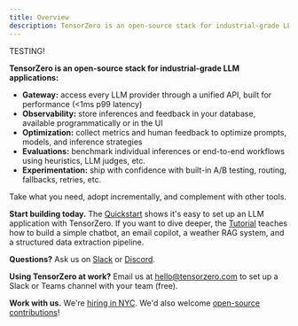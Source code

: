 ```yaml
---
title: Overview
description: TensorZero is an open-source stack for industrial-grade LLM applications that unifies an LLM gateway, observability, optimization, evaluation, and experimentation.
---
```


TESTING!

**TensorZero is an open-source stack for industrial-grade LLM applications:**

- **Gateway:** access every LLM provider through a unified API, built for performance (&lt;1ms p99 latency)
- **Observability:** store inferences and feedback in your database, available programmatically or in the UI
- **Optimization:** collect metrics and human feedback to optimize prompts, models, and inference strategies
- **Evaluations:** benchmark individual inferences or end-to-end workflows using heuristics, LLM judges, etc.
- **Experimentation:** ship with confidence with built-in A/B testing, routing, fallbacks, retries, etc.

Take what you need, adopt incrementally, and complement with other tools.

<Tip>

**Start building today.**
The [Quickstart](/docs/quickstart/) shows it's easy to set up an LLM application with TensorZero.
If you want to dive deeper, the [Tutorial](/docs/gateway/tutorial/) teaches how to build a simple chatbot, an email copilot, a weather RAG system, and a structured data extraction pipeline.

**Questions?**
Ask us on [Slack](https://www.tensorzero.com/slack) or [Discord](https://www.tensorzero.com/discord).

**Using TensorZero at work?**
Email us at [hello@tensorzero.com](mailto:hello@tensorzero.com) to set up a Slack or Teams channel with your team (free).

**Work with us.**
We're [hiring in NYC](/jobs/).
We'd also welcome [open-source contributions](https://github.com/tensorzero/tensorzero/blob/main/CONTRIBUTING.md)!

</Tip>
